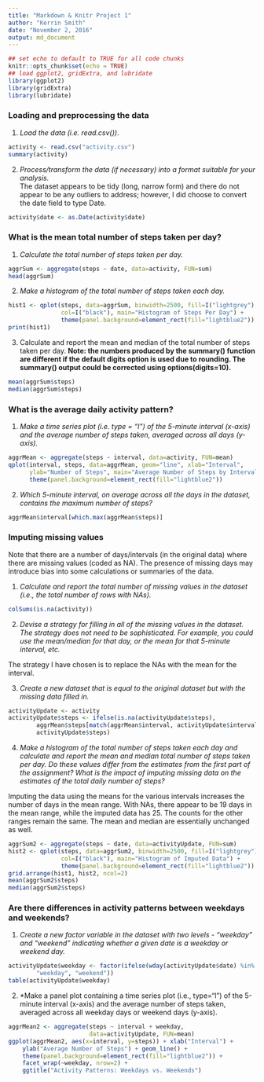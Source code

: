 ```yaml
---
title: "Markdown & Knitr Project 1"
author: "Kerrin Smith"
date: "November 2, 2016"
output: md_document
---
```


```r
## set echo to default to TRUE for all code chunks
knitr::opts_chunk$set(echo = TRUE)
## load ggplot2, gridExtra, and lubridate
library(ggplot2)
library(gridExtra)
library(lubridate)
```

### Loading and preprocessing the data

1. *Load the data (i.e. read.csv())*.
```r
activity <- read.csv("activity.csv")
summary(activity)
```  

2. *Process/transform the data (if necessary) into a format suitable for your
analysis.*  
The dataset appears to be tidy (long, narrow form) and there do not appear to 
be any outliers to address; however, I did choose to convert the date field to 
type Date.

```r
activity$date <- as.Date(activity$date)
```

### What is the mean total number of steps taken per day?

1. *Calculate the total number of steps taken per day.*    

```r

aggrSum <- aggregate(steps ~ date, data=activity, FUN=sum)
head(aggrSum)

```

2. *Make a histogram of the total number of steps taken each day.*
```r
hist1 <- qplot(steps, data=aggrSum, binwidth=2500, fill=I("lightgrey"), 
               col=I("black"), main="Histogram of Steps Per Day") +
               theme(panel.background=element_rect(fill="lightblue2"))
print(hist1)
```

3. Calculate and report the mean and median of the total number of steps 
taken per day. **Note: the numbers produced by the summary() function are 
different if the default digits option is used due to rounding. The summary()
output could be corrected using options(digits=10).**

```r
mean(aggrSum$steps)
median(aggrSum$steps)
```

### What is the average daily activity pattern?

1. *Make a time series plot (i.e. type = "l") of the 5-minute interval (x-axis)
and the average number of steps taken, averaged across all days (y-axis).*

```r
aggrMean <- aggregate(steps ~ interval, data=activity, FUN=mean)
qplot(interval, steps, data=aggrMean, geom="line", xlab="Interval", 
      ylab="Number of Steps", main="Average Number of Steps by Interval") +
      theme(panel.background=element_rect(fill="lightblue2"))
```

2. *Which 5-minute interval, on average across all the days in the dataset, 
contains the maximum number of steps?*

```r
aggrMean$interval[which.max(aggrMean$steps)]
```


### Imputing missing values
Note that there are a number of days/intervals (in the original data) where
there are missing values (coded as NA). The presence of missing days may
introduce bias into some calculations or summaries of the data.

1. *Calculate and report the total number of missing values in the dataset
(i.e., the total number of rows with NAs).*

```r
colSums(is.na(activity))
```

2. *Devise a strategy for filling in all of the missing values in the dataset.
The strategy does not need to be sophisticated. For example, you could use
the mean/median for that day, or the mean for that 5-minute interval, etc.*  

The strategy I have chosen is to replace the NAs with the mean for the interval.

3. *Create a new dataset that is equal to the original dataset but with the
missing data filled in.*

```r
activityUpdate <- activity
activityUpdate$steps <- ifelse(is.na(activityUpdate$steps), 
        aggrMean$steps[match(aggrMean$interval, activityUpdate$interval)], 
        activityUpdate$steps)
```

4. *Make a histogram of the total number of steps taken each day and calculate
and report the mean and median total number of steps taken per day. Do these
values differ from the estimates from the first part of the assignment? What is
the impact of imputing missing data on the estimates of the total daily 
number of steps?*  

Imputing the data using the means for the various intervals increases the 
number of days in the mean range. With NAs, there appear to be 19 days in the 
mean range, while the imputed data has 25. The counts for the other ranges 
remain the same. The mean and median are essentially unchanged as well.

```r
aggrSum2 <- aggregate(steps ~ date, data=activityUpdate, FUN=sum)
hist2 <- qplot(steps, data=aggrSum2, binwidth=2500, fill=I("lightgrey"),
               col=I("black"), main="Histogram of Imputed Data") +
               theme(panel.background=element_rect(fill="lightblue2"))
grid.arrange(hist1, hist2, ncol=2)
mean(aggrSum2$steps)
median(aggrSum2$steps)

```

### Are there differences in activity patterns between weekdays and weekends?
1. *Create a new factor variable in the dataset with two levels - "weekday" and
"weekend" indicating whether a given date is a weekday or weekend day.*

```r
activityUpdate$weekday <- factor(ifelse(wday(activityUpdate$date) %in% c(2:6), 
        "weekday", "weekend"))
table(activityUpdate$weekday)
```

2. *Make a panel plot containing a time series plot (i.e., type="l") of the 
5-minute interval (x-axis) and the average number of steps taken, averaged
across all weekday days or weekend days (y-axis).  

```r
aggrMean2 <- aggregate(steps ~ interval + weekday, 
                       data=activityUpdate, FUN=mean)
ggplot(aggrMean2, aes(x=interval, y=steps)) + xlab("Interval") + 
    ylab("Average Number of Steps") + geom_line() + 
    theme(panel.background=element_rect(fill="lightblue2")) +
    facet_wrap(~weekday, nrow=2) + 
    ggtitle("Activity Patterns: Weekdays vs. Weekends")
```





